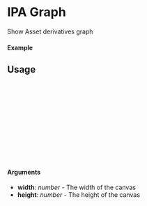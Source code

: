 

<Meta of={IPAGraphStory} title="Components/IPAGraph" />

# IPA Graph

Show Asset derivatives graph

#### Example

<Canvas of={IPAGraphStory.Select} />

<Controls />

## Usage

```ts
import { IPAssetProvider } from "@storyprotocol/storykit"
import { IPAGraph } from "@storyprotocol/storykit"

const ExamplePage = () => {
  return (
    <IPAssetProvider ipId={"0xbbf08a30b9ff0f717a024a75963d3196aaf0f0dd"}>
      <IPAGraph />
    </IPAssetProvider>
  );
};

export default ExamplePage;
```

#### Arguments

- **width**: _number_ - The width of the canvas
- **height**: _number_ - The height of the canvas
